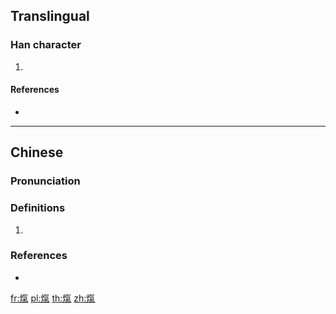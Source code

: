 ==Translingual==

===Han character===
{{Han char|rn=86|rad=火|as=10|sn=14|four=98817|canj=FOND}}

# {{defn|Han|sort=火10}}

====References====
* {{Han ref|kx=0678.360|dkj=19283|dj=1090.250|hdz=32223.110|uh=7182|ud=29058|bh=E2BF|bd=58047}}

----

==Chinese==
{{zh-forms}}

===Pronunciation===
{{zh-pron
|m=xì
|c=hei3
|mc=y
|oc=y
|cat=
}}

===Definitions===
{{zh-hanzi}}

# {{rfdef|zh}}

===References===
* {{R:twedu|B02421}}

[[fr:熂]]
[[pl:熂]]
[[th:熂]]
[[zh:熂]]